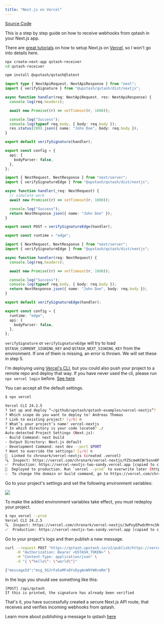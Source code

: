 ```yaml
---
title: "Next.js on Vercel"
---
```


[Source Code](https://github.com/upstash/qstash-examples/tree/main/vercel-nextjs)

This is a step by step guide on how to receive webhooks from qstash in your
Next.js app.

<Steps>
<Step titleSize="h3"  title="Create a new nextjs app named `qstash-receiver`">

There are [great tutorials](https://nextjs.org/learn/basics/create-nextjs-app/setup) on
how to setup Next.js on [Vercel](https://vercel.com/), so I won't go into
details here.



```bash
npx create-next-app qstash-receiver
cd qstash-receiver
```

</Step>

<Step titleSize="h3"  title="Install qstash">

```bash
npm install @upstash/qstash@latest
```
</Step>
<Step titleSize="h3"  title="Write your function">
<Tabs>
  <Tab title="Serverless Function">


```ts /pages/api/qstash.ts
import type { NextApiRequest, NextApiResponse } from "next";
import { verifySignature } from "@upstash/qstash/dist/nextjs";

async function handler(req: NextApiRequest, res: NextApiResponse) {
  console.log(req.headers);

  await new Promise((r) => setTimeout(r, 1000));

  console.log("Success");
  console.log(typeof req.body, { body: req.body });
  res.status(200).json({ name: "John Doe", body: req.body });
}

export default verifySignature(handler);

export const config = {
  api: {
    bodyParser: false,
  },
};
```

  </Tab>
  <Tab title="App Route">


```ts /app/qstash/route.ts
import { NextRequest, NextResponse } from "next/server";
import { verifySignatureEdge } from "@upstash/qstash/dist/nextjs";

async function handler(_req: NextRequest) {
  // simulate work
  await new Promise((r) => setTimeout(r, 1000));

  console.log("Success");
  return NextResponse.json({ name: "John Doe" });
}

export const POST = verifySignatureEdge(handler);

export const runtime = "edge";
```

  </Tab>
  
  <Tab title="Edge Function">

```ts /pages/api/qstash.ts
import { NextRequest, NextResponse } from "next/server";
import { verifySignatureEdge } from "@upstash/qstash/dist/nextjs";

async function handler(req: NextRequest) {
  console.log(req.headers);

  await new Promise((r) => setTimeout(r, 1000));

  console.log("Success");
  console.log(typeof req.body, { body: req.body });
  return NextResponse.json({ name: "John Doe", body: req.body });
}

export default verifySignatureEdge(handler);

export const config = {
  runtime: "edge",
  api: {
    bodyParser: false,
  },
};
```

  </Tab>
</Tabs>


`verifySignature` or `verifySignatureEdge` will try to load `QSTASH_CURRENT_SIGNING_KEY` and
`QSTASH_NEXT_SIGNING_KEY` from the environment. If one of them is missing, an
error is thrown. We will set these in step 5.
</Step>

<Step titleSize="h3"  title="Deploy to Vercel">

I'm deploying using [Vercel's CLI](https://vercel.com/docs/cli), but you could
also push your project to a remote repo and deploy that way. If you have never
used the cli, please run `npx vercel login` before.
[See here](https://vercel.com/docs/cli#commands/login)

You can accept all the default settings.

```bash
$ npx vercel

Vercel CLI 24.2.5
? Set up and deploy “~/github/upstash/qstash-examples/vercel-nextjs”? [Y/n] y
? Which scope do you want to deploy to? Andreas Thomas
? Link to existing project? [y/N] n
? What’s your project’s name? vercel-nextjs
? In which directory is your code located? ./
Auto-detected Project Settings (Next.js):
- Build Command: next build
- Output Directory: Next.js default
- Development Command: next dev --port $PORT
? Want to override the settings? [y/N] n
🔗  Linked to chronark/vercel-nextjs (created .vercel)
🔍  Inspect: https://vercel.com/chronark/vercel-nextjs/FZScmeKCWr5snn6P8voyv3W28npf [904ms]
✅  Production: https://vercel-nextjs-two-sandy.vercel.app [copied to clipboard] [37s]
📝  Deployed to production. Run `vercel --prod` to overwrite later (https://vercel.link/2F).
💡  To change the domain or build command, go to https://vercel.com/chronark/vercel-nextjs/settings
```
</Step>
<Step titleSize="h3"  title="Set Signing Keys in Vercel">

Go to your project's settings and set the following environment variables:

![](/img/qstash/vercel_env.png)
</Step>
<Step titleSize="h3"  title="Redeploy to use the new environment variables">

To make the added environment variables take effect, you must redeploy your
project.

```bash
$ npx vercel --prod
Vercel CLI 24.2.5
🔍  Inspect: https://vercel.com/chronark/vercel-nextjs/3wPxyEPwdcMrncSNqFNcDD41rjxB [3s]
✅  Production: https://vercel-nextjs-two-sandy.vercel.app [copied to clipboard] [39s]
```
</Step>
<Step titleSize="h3"  title="Publish a message">

Go to your project's logs and then publish a new message.

```bash
curl --request POST "https://qstash.upstash.io/v2/publish/https://vercel-nextjs-two-sandy.vercel.app/api/qstash" \
     -H "Authorization: Bearer <QSTASH_TOKEN>" \
     -H "Content-Type: application/json" \
     -d "{ \"hello\": \"world\"}"
```

```bash
{"messageId":"msg_5GJrFa5aMFxDYsDygAnW9YW8cmRm"}
```

In the logs you should see something like this:

```
[POST] /api/qstash
If this is printed, the signature has already been verified
```
</Step>


</Steps>


That's it, you have successfully created a secure Next.js API route, that
receives and verifies incoming webhooks from qstash.

Learn more about publishing a message to qstash [here](/qstash/howto/publishing)
